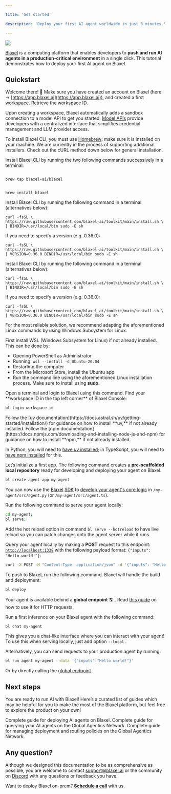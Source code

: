 ```yaml
---

title: 'Get started'

description: 'Deploy your first AI agent worldwide in just 3 minutes.'

---
```


<Frame>
<img src="/img/general/functions-dark.png" />
</Frame>

[Blaxel](https://app.blaxel.ai/) is a computing platform that enables developers to **push and run AI agents in a production-critical environment** in a single click. This tutorial demonstrates how to deploy your first AI agent on Blaxel.

## Quickstart

Welcome there! 👋 Make sure you have created an account on Blaxel (here → [https://app.blaxel.ai](https://app.blaxel.ai)), and created a first [workspace](Security/Workspace-access-control). Retrieve the workspace ID.

<Tip>Upon creating a workspace, Blaxel automatically adds a sandbox connection to a model API to get you started. [Model APIs](Models/Overview) provide developers with a centralized interface that simplifies credential management and LLM provider access.</Tip>

<Steps>

<Step title="Install Blaxel CLI">

<AccordionGroup>

<Accordion title="Install on Mac" icon="apple">

<Warning>To install Blaxel CLI, you must use [Homebrew](https://brew.sh/): make sure it is installed on your machine. We are currently in the process of supporting additional installers. Check out the cURL method down below for general installation.</Warning>

Install Blaxel CLI by running the two following commands successively in a terminal:

```shell 

brew tap blaxel-ai/blaxel

```

```shell 

brew install blaxel

```

</Accordion>

<Accordion title="Install on Linux" icon="linux">

Install Blaxel CLI by running the following command in a terminal (alternatives below):

```shell 
curl -fsSL \
https://raw.githubusercontent.com/blaxel-ai/toolkit/main/install.sh \
| BINDIR=/usr/local/bin sudo -E sh
```

If you need to specify a version (e.g. 0.36.0):

```shell 
curl -fsSL \
https://raw.githubusercontent.com/blaxel-ai/toolkit/main/install.sh \
| VERSION=0.36.0 BINDIR=/usr/local/bin sudo -E sh
```

</Accordion>

<Accordion title="Install with cURL" icon="code">

Install Blaxel CLI by running the following command in a terminal (alternatives below):

```shell 
curl -fsSL \
https://raw.githubusercontent.com/blaxel-ai/toolkit/main/install.sh \
| BINDIR=/usr/local/bin sudo -E sh
```

If you need to specify a version (e.g. 0.36.0):

```shell 
curl -fsSL \
https://raw.githubusercontent.com/blaxel-ai/toolkit/main/install.sh \
| VERSION=0.36.0 BINDIR=/usr/local/bin sudo -E sh
```

</Accordion>

<Accordion title="Install on Windows" icon="windows">

For the most reliable solution, we recommend adapting the aforementioned Linux commands by using Windows Subsystem for Linux.

 

First install WSL (Windows Subsystem for Linux) if not already installed. This can be done by:

- Opening PowerShell as Administrator
- Running: `wsl --install -d Ubuntu-20.04`
- Restarting the computer
- From the Microsoft Store, install the Ubuntu app
- Run the command line using the aforementioned Linux installation process. Make sure to install using **sudo**.

</Accordion>

</AccordionGroup>

</Step>

<Step title="Login">

<Accordion title="Login to Blaxel via the CLI.">
Open a terminal and login to Blaxel using this command. Find your **workspace ID in the top left corner** of Blaxel Console:

```bash
bl login workspace-id
```

</Accordion>

</Step>

<Step title="Install a package manager (if not done already)">

<AccordionGroup>

<Accordion title="Python: install uv">
Follow the [uv documentation](https://docs.astral.sh/uv/getting-started/installation/) for guidance on how to install **uv,** if not already installed.

</Accordion>

<Accordion title="TypeScript: install npm">
Follow the [npm documentation](https://docs.npmjs.com/downloading-and-installing-node-js-and-npm) for guidance on how to install **npm,** if not already installed.

</Accordion>

</AccordionGroup>

</Step>

<Step title="Create your first AI agent">

<Warning>In Python, you will need to [have *uv* installed](https://docs.astral.sh/uv/getting-started/installation/); in TypeScript, you will need to [have npm installed](https://docs.npmjs.com/downloading-and-installing-node-js-and-npm) for this.</Warning>

Let’s initialize a first app. The following command creates a **pre-scaffolded local repository** ready for developing and deploying your agent on Blaxel.

```bash
bl create-agent-app my-agent
```

You can now use the [Blaxel](sdk-reference/introduction) [SDK](sdk-reference) to [develop your agent's core logic](Agents/Develop-an-agent) in `/my-agent/src/agent.py` (or `/my-agent/src/agent.ts`).

</Step>

<Step title="Test and deploy your AI agent">

Run the following command to serve your agent locally:

```bash
cd my-agent;
bl serve;
```

<Tip>Add the hot reload option in command `bl serve --hotreload` to have live reload so you can patch changes onto the agent server while it runs.</Tip>

Query your agent locally by making a **POST** request to this endpoint: [`http://localhost:1338`](http://localhost:1338) with the following payload format: `{"inputs": "Hello world!"}`:

```bash
curl -X POST -H "Content-Type: application/json" -d '{"inputs": "Hello world!"}' http://localhost:1338
```

To push to Blaxel, run the following command. Blaxel will handle the build and deployment:

```bash
bl deploy
```

Your agent is available behind a **global endpoint**  🌎 . Read [this guide](Agents/Query-agents) on how to use it for HTTP requests.

</Step>

<Step title="Make a first inference">

Run a first inference on your Blaxel agent with the following command:

```bash
bl chat my-agent
```

This gives you a chat-like interface where you can interact with your agent! To use this when serving locally, just add option `--local` .

Alternatively, you can send requests to your production agent by running:

```bash
bl run agent my-agent --data '{"inputs":"Hello world!"}'
```

Or by directly calling the [global endpoint](Agents/Query-agents).

</Step>

</Steps>

## Next steps

You are ready to run AI with Blaxel! Here’s a curated list of guides which may be helpful for you to make the most of the Blaxel platform, but feel free to explore the product on your own! 

<Card title="Deploy agents" icon="earth-americas" href="/Agents/Overview">
Complete guide for deploying AI agents on Blaxel.
</Card>

<Card title="Integrate and query agents" icon="bolt" href="/Agents/Query-agents">
Complete guide for querying your AI agents on the Global Agentics Network.
</Card>

<Card title="Manage policies" icon="server" href="/Model-Governance/Policies">
Complete guide for managing deployment and routing policies on the Global Agentics Network.
</Card>

## Any question?

Although we designed this documentation to be as comprehensive as possible, you are welcome to contact [support@blaxel.ai](mailto:support@blaxel.ai) or the community on [Discord](https://discord.gg/9fu69KEg) with any questions or feedback you have.

Want to deploy Blaxel on-prem? [**Schedule a call**](mailto:support@blaxel.ai) with us.